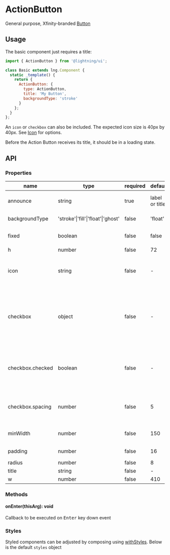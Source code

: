 
# ActionButton

General purpose, Xfinity-branded [Button](?path=/docs/button--basic)

## Usage

The basic component just requires a title:

```js
import { ActionButton } from '@lightning/ui';

class Basic extends lng.Component {
  static _template() {
    return {
      ActionButton: {
        type: ActionButton,
        title: 'My Button',
        backgroundType: 'stroke'
      }
    };
  }
};
```

An `icon` or `checkbox` can also be included. The expected icon size is 40px by 40px. See [Icon](?path=/docs/icon--basic) for options.
<Canvas>
  <Story id="elements-actionbutton--base" />
</Canvas>


Before the Action Button receives its title, it should be in a loading state.
<Canvas>
  <Story id="elements-actionbutton--loading" />
</Canvas>

## API

### Properties

name|type|required|default|description
--|--|--|--|--
announce|string|true|label or title|announcement text for screen readers
backgroundType|'stroke'\|'fill'\|'float'\|'ghost'|false|'float'|color of `Button` container.
fixed|boolean|false|false|when true, `w` overrides `minWidth`
h|number|false|72|height
icon|string|false|-|URI for icon or inline svg that may live next to the title. See <a href="?path=/docs/elements-badge--icon">Icon</a>
checkbox|object|false|-|object with `checked` and `spacing` properties to prepend button text with a `Checkbox`. See <a href="?path=/docs/elements-checkbox--basic">Checkbox</a>
checkbox.checked|boolean|false|-|controls whether a `Checkbox` rendered in the button is checked or not
checkbox.spacing|number|false|5|controls the amount of space to the right of the `Checkbox`
minWidth|number|false|150|minimum width of the button
padding|number|false|16|left and right padding value
radius|number|false|8|border radius
title|string|false|-|button text
w|number|false|410|width

### Methods

#### onEnter(thisArg): void

Callback to be executed on <kbd>Enter</kbd> key down event

### Styles

Styled components can be adjusted by composing using [withStyles](?path=/docs/mixins-withstyles--basic). Below is the default `styles` object

<Theme theme={ActionButton.styles} />
